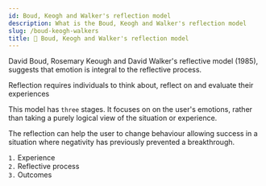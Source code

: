 ```yaml
---
id: Boud, Keogh and Walker's reflection model
description: What is the Boud, Keogh and Walker's reflection model
slug: /boud-keogh-walkers
title: 🤔 Boud, Keogh and Walker's reflection model
---
```


<p className="grey">David Boud, Rosemary Keough and David Walker's reflective model (1985), suggests that emotion is integral to the reflective process.</p>

Reflection requires individuals to think about, reflect on and evaluate their experiences

This model has `three` stages. It focuses on on the user's emotions, rather than taking a purely logical view of the situation or experience.

The reflection can help the user to change behaviour allowing success in a situation where negativity has previously prevented a breakthrough.

`1.` Experience <br />
`2.` Reflective process <br />
`3.` Outcomes <br />